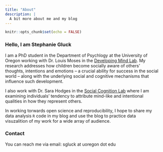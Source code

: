 ---
title: "About"
description: |
  A bit more about me and my blog
---

```{r setup, include=FALSE}
knitr::opts_chunk$set(echo = FALSE)
```

### Hello, I am Stephanie Gluck 

I am a PhD student in the Department of Psychlogy at the University of Oregon working with Dr. Louis Moses in the [Developing Mind Lab](https://developingmind.uoregon.edu). My research addresses how children become socially aware of others’ thoughts, intentions and emotions – a crucial ability for success in the social world – along with the underlying social and cognitive mechanisms that influence such development.

I also work with Dr. Sara Hodges in the [Social Cognition Lab](https://socialcognitionlab.uoregon.edu) where I am examining individuals' tendency to attribute mind-like and intentional qualities in how they represent others. 

In working torwards open science and reproducibility, I hope to share my data analysis `R` code in my blog and use the blog to practice data visuzalition of my work for a wide array of audience. 

### Contact 

You can reach me via email: sgluck at uoregon dot edu